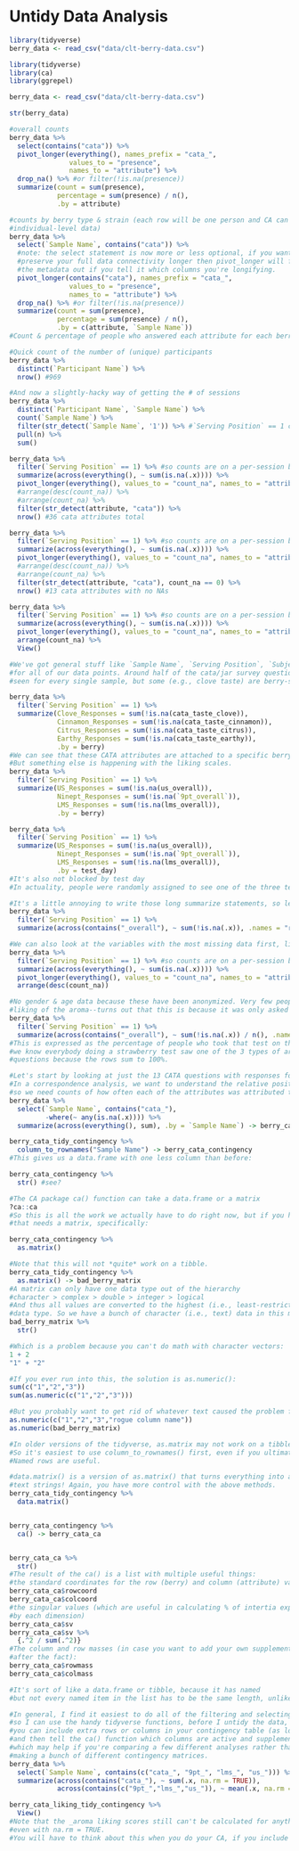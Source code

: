 # Untidy Data Analysis

```r
library(tidyverse)
berry_data <- read_csv("data/clt-berry-data.csv")
```


```r
library(tidyverse)
library(ca)
library(ggrepel)

berry_data <- read_csv("data/clt-berry-data.csv")

str(berry_data)

#overall counts
berry_data %>%
  select(contains("cata")) %>%
  pivot_longer(everything(), names_prefix = "cata_",
               values_to = "presence",
               names_to = "attribute") %>%
  drop_na() %>% #or filter(!is.na(presence))
  summarize(count = sum(presence), 
            percentage = sum(presence) / n(),
            .by = attribute)

#counts by berry type & strain (each row will be one person and CA can't look at
#individual-level data)
berry_data %>%
  select(`Sample Name`, contains("cata")) %>%
  #note: the select statement is now more or less optional, if you want to
  #preserve your full data connectivity longer then pivot_longer will figure
  #the metadata out if you tell it which columns you're longifying.
  pivot_longer(contains("cata"), names_prefix = "cata_",
               values_to = "presence",
               names_to = "attribute") %>%
  drop_na() %>% #or filter(!is.na(presence))
  summarize(count = sum(presence), 
            percentage = sum(presence) / n(),
            .by = c(attribute, `Sample Name`))
#Count & percentage of people who answered each attribute for each berry (denominator is total number of people)

#Quick count of the number of (unique) participants
berry_data %>%
  distinct(`Participant Name`) %>%
  nrow() #969

#And now a slightly-hacky way of getting the # of sessions
berry_data %>%
  distinct(`Participant Name`, `Sample Name`) %>%
  count(`Sample Name`) %>%
  filter(str_detect(`Sample Name`, '1')) %>% #`Serving Position` == 1 could also work
  pull(n) %>%
  sum()

berry_data %>%
  filter(`Serving Position` == 1) %>% #so counts are on a per-session basis
  summarize(across(everything(), ~ sum(is.na(.x)))) %>%
  pivot_longer(everything(), values_to = "count_na", names_to = "attribute") %>%
  #arrange(desc(count_na)) %>%
  #arrange(count_na) %>%
  filter(str_detect(attribute, "cata")) %>%
  nrow() #36 cata attributes total

berry_data %>%
  filter(`Serving Position` == 1) %>% #so counts are on a per-session basis
  summarize(across(everything(), ~ sum(is.na(.x)))) %>%
  pivot_longer(everything(), values_to = "count_na", names_to = "attribute") %>%
  #arrange(desc(count_na)) %>%
  #arrange(count_na) %>%
  filter(str_detect(attribute, "cata"), count_na == 0) %>%
  nrow() #13 cata attributes with no NAs

berry_data %>%
  filter(`Serving Position` == 1) %>% #so counts are on a per-session basis
  summarize(across(everything(), ~ sum(is.na(.x)))) %>%
  pivot_longer(everything(), values_to = "count_na", names_to = "attribute") %>%
  arrange(count_na) %>%
  View()

#We've got general stuff like `Sample Name`, `Serving Position`, `Subject Code`, etc
#for all of our data points. Around half of the cata/jar survey questions were
#seen for every single sample, but some (e.g., clove taste) are berry-specific.

berry_data %>%
  filter(`Serving Position` == 1) %>%
  summarize(Clove_Responses = sum(!is.na(cata_taste_clove)),
            Cinnamon_Responses = sum(!is.na(cata_taste_cinnamon)),
            Citrus_Responses = sum(!is.na(cata_taste_citrus)),
            Earthy_Responses = sum(!is.na(cata_taste_earthy)),
            .by = berry)
#We can see that these CATA attributes are attached to a specific berry
#But something else is happening with the liking scales.
berry_data %>%
  filter(`Serving Position` == 1) %>%
  summarize(US_Responses = sum(!is.na(us_overall)),
            Ninept_Responses = sum(!is.na(`9pt_overall`)),
            LMS_Responses = sum(!is.na(lms_overall)),
            .by = berry)

berry_data %>%
  filter(`Serving Position` == 1) %>%
  summarize(US_Responses = sum(!is.na(us_overall)),
            Ninept_Responses = sum(!is.na(`9pt_overall`)),
            LMS_Responses = sum(!is.na(lms_overall)),
            .by = test_day)
#It's also not blocked by test day
#In actuality, people were randomly assigned to see one of the three tested scale types.

#It's a little annoying to write those long summarize statements, so let's look at across():
berry_data %>%
  filter(`Serving Position` == 1) %>%
  summarize(across(contains("_overall"), ~ sum(!is.na(.x)), .names = "responses_{.col}"), .by = berry)

#We can also look at the variables with the most missing data first, like so:
berry_data %>%
  filter(`Serving Position` == 1) %>% #so counts are on a per-session basis
  summarize(across(everything(), ~ sum(is.na(.x)))) %>%
  pivot_longer(everything(), values_to = "count_na", names_to = "attribute") %>%
  arrange(desc(count_na))

#No gender & age data because these have been anonymized. Very few people rated
#liking of the aroma--turns out that this is because it was only asked for strawberries
berry_data %>%
  filter(`Serving Position` == 1) %>%
  summarize(across(contains("_overall"), ~ sum(!is.na(.x)) / n(), .names = "responses_{.col}"), .by = test_day)
#This is expressed as the percentage of people who took that test on that day, and
#we know everybody doing a strawberry test saw one of the 3 types of aroma-liking
#questions because the rows sum to 100%.

#Let's start by looking at just the 13 CATA questions with responses for all 4 berry species.
#In a correspondence analysis, we want to understand the relative positions of the samples,
#so we need counts of how often each of the attributes was attributed to each berry.
berry_data %>%
  select(`Sample Name`, contains("cata_"),
         -where(~ any(is.na(.x)))) %>%
  summarize(across(everything(), sum), .by = `Sample Name`) -> berry_cata_tidy_contingency

berry_cata_tidy_contingency %>%
  column_to_rownames("Sample Name") -> berry_cata_contingency
#This gives us a data.frame with one less column than before:

berry_cata_contingency %>%
  str() #see?

#The CA package ca() function can take a data.frame or a matrix
?ca::ca
#So this is all the work we actually have to do right now, but if you have a function
#that needs a matrix, specifically:

berry_cata_contingency %>%
  as.matrix()

#Note that this will not *quite* work on a tibble.
berry_cata_tidy_contingency %>%
  as.matrix() -> bad_berry_matrix
#A matrix can only have one data type out of the hierarchy
#character > complex > double > integer > logical
#And thus all values are converted to the highest (i.e., least-restrictive)
#data type. So we have a bunch of character (i.e., text) data in this matrix now:
bad_berry_matrix %>%
  str()

#Which is a problem because you can't do math with character vectors:
1 + 2
"1" + "2"

#If you ever run into this, the solution is as.numeric():
sum(c("1","2","3"))
sum(as.numeric(c("1","2","3")))

#But you probably want to get rid of whatever text caused the problem first:
as.numeric(c("1","2","3","rogue column name"))
as.numeric(bad_berry_matrix)

#In older versions of the tidyverse, as.matrix may not work on a tibble at all.
#So it's easiest to use column_to_rownames() first, even if you ultimately want a matrix.
#Named rows are useful.

#data.matrix() is a version of as.matrix() that turns everything into a number, including
#text strings! Again, you have more control with the above methods.
berry_cata_tidy_contingency %>%
  data.matrix()


berry_cata_contingency %>%
  ca() -> berry_cata_ca


berry_cata_ca %>%
  str()
#The result of the ca() is a list with multiple useful things:
#the standard coordinates for the row (berry) and column (attribute) variables,
berry_cata_ca$rowcoord
berry_cata_ca$colcoord
#the singular values (which are useful in calculating % of intertia explained
#by each dimension)
berry_cata_ca$sv
berry_cata_ca$sv %>%
  {.^2 / sum(.^2)}
#The column and row masses (in case you want to add your own supplementary variables
#after the fact):
berry_cata_ca$rowmass
berry_cata_ca$colmass

#It's sort of like a data.frame or tibble, because it has named 
#but not every named item in the list has to be the same length, unlike a column.

#In general, I find it easiest to do all of the filtering and selecting *on the tibble*
#so I can use the handy tidyverse functions, before I untidy the data, but 
#you can include extra rows or columns in your contingency table (as long as they're also numbers!!)
#and then tell the ca() function which columns are active and supplemental,
#which may help if you're comparing a few different analyses rather than repeatedly
#making a bunch of different contingency matrices.
berry_data %>%
  select(`Sample Name`, contains(c("cata_", "9pt_", "lms_", "us_"))) %>%
  summarize(across(contains("cata_"), ~ sum(.x, na.rm = TRUE)),
            across(contains(c("9pt_","lms_","us_")), ~ mean(.x, na.rm = TRUE)), .by = `Sample Name`) -> berry_cata_liking_tidy_contingency

berry_cata_liking_tidy_contingency %>%
  View()
#Note that the _aroma liking scores still can't be calculated for anything but strawberries,
#even with na.rm = TRUE.
#You will have to think about this when you do your CA, if you include any of these variables.
```